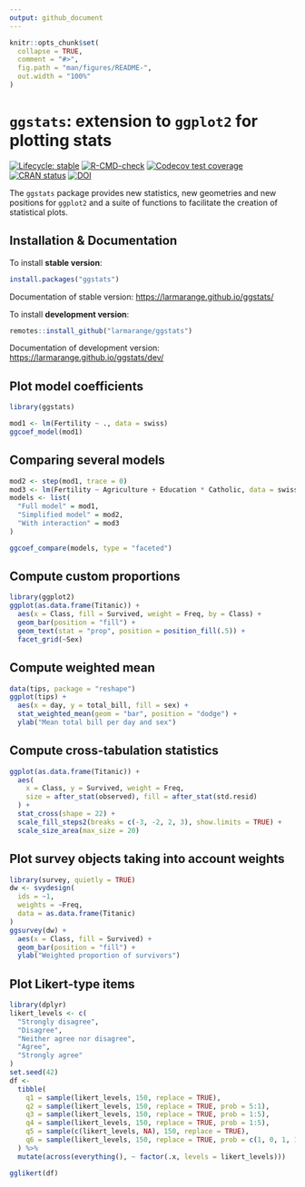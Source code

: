 ```yaml
---
output: github_document
---
```


<!-- README.md is generated from README.Rmd. Please edit that file -->

```r
knitr::opts_chunk$set(
  collapse = TRUE,
  comment = "#>",
  fig.path = "man/figures/README-",
  out.width = "100%"
)
```

# `ggstats`: extension to `ggplot2` for plotting stats

<!-- badges: start -->
[![Lifecycle: stable](https://img.shields.io/badge/lifecycle-stable-brightgreen.svg)](https://lifecycle.r-lib.org/articles/stages.html#stable)
[![R-CMD-check](https://github.com/larmarange/ggstats/actions/workflows/R-CMD-check.yaml/badge.svg)](https://github.com/larmarange/ggstats/actions/workflows/R-CMD-check.yaml)
[![Codecov test coverage](https://codecov.io/gh/larmarange/ggstats/branch/main/graph/badge.svg)](https://app.codecov.io/gh/larmarange/ggstats?branch=main)
[![CRAN status](https://www.r-pkg.org/badges/version/ggstats)](https://CRAN.R-project.org/package=ggstats)
[![DOI](https://zenodo.org/badge/547360047.svg)](https://zenodo.org/badge/latestdoi/547360047)
<!-- badges: end -->

The `ggstats` package provides new statistics, new geometries and new positions for `ggplot2` and a suite of functions to facilitate the creation of statistical plots.

## Installation & Documentation

To install **stable version**:

```r
install.packages("ggstats")
```

Documentation of stable version: <https://larmarange.github.io/ggstats/>

To install **development version**:

```r
remotes::install_github("larmarange/ggstats")
```

Documentation of development version: <https://larmarange.github.io/ggstats/dev/>

## Plot model coefficients


```r
library(ggstats)

mod1 <- lm(Fertility ~ ., data = swiss)
ggcoef_model(mod1)
```

## Comparing several models

```r
mod2 <- step(mod1, trace = 0)
mod3 <- lm(Fertility ~ Agriculture + Education * Catholic, data = swiss)
models <- list(
  "Full model" = mod1,
  "Simplified model" = mod2,
  "With interaction" = mod3
)

ggcoef_compare(models, type = "faceted")
```

## Compute custom proportions

```r
library(ggplot2)
ggplot(as.data.frame(Titanic)) +
  aes(x = Class, fill = Survived, weight = Freq, by = Class) +
  geom_bar(position = "fill") +
  geom_text(stat = "prop", position = position_fill(.5)) +
  facet_grid(~Sex)
```

## Compute weighted mean

```r
data(tips, package = "reshape")
ggplot(tips) +
  aes(x = day, y = total_bill, fill = sex) +
  stat_weighted_mean(geom = "bar", position = "dodge") +
  ylab("Mean total bill per day and sex")
```

## Compute cross-tabulation statistics

```r
ggplot(as.data.frame(Titanic)) +
  aes(
    x = Class, y = Survived, weight = Freq,
    size = after_stat(observed), fill = after_stat(std.resid)
  ) +
  stat_cross(shape = 22) +
  scale_fill_steps2(breaks = c(-3, -2, 2, 3), show.limits = TRUE) +
  scale_size_area(max_size = 20)
```

## Plot survey objects taking into account weights

```r
library(survey, quietly = TRUE)
dw <- svydesign(
  ids = ~1,
  weights = ~Freq,
  data = as.data.frame(Titanic)
)
ggsurvey(dw) +
  aes(x = Class, fill = Survived) +
  geom_bar(position = "fill") +
  ylab("Weighted proportion of survivors")
```

## Plot Likert-type items

```r
library(dplyr)
likert_levels <- c(
  "Strongly disagree",
  "Disagree",
  "Neither agree nor disagree",
  "Agree",
  "Strongly agree"
)
set.seed(42)
df <-
  tibble(
    q1 = sample(likert_levels, 150, replace = TRUE),
    q2 = sample(likert_levels, 150, replace = TRUE, prob = 5:1),
    q3 = sample(likert_levels, 150, replace = TRUE, prob = 1:5),
    q4 = sample(likert_levels, 150, replace = TRUE, prob = 1:5),
    q5 = sample(c(likert_levels, NA), 150, replace = TRUE),
    q6 = sample(likert_levels, 150, replace = TRUE, prob = c(1, 0, 1, 1, 0))
  ) %>%
  mutate(across(everything(), ~ factor(.x, levels = likert_levels)))

gglikert(df)
```

